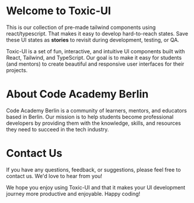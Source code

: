 
<Meta title="Get Started" />

# Welcome to Toxic-UI

This is our collection of pre-made tailwind components using react/typescript.
That makes it easy to develop hard-to-reach states. Save these UI states as **stories** to revisit during development, testing, or QA.

Toxic-UI is a set of fun, interactive, and intuitive UI components built with React, Tailwind, and TypeScript. Our goal is to make it easy for students (and mentors) to create beautiful and responsive user interfaces for their projects.

# About Code Academy Berlin

Code Academy Berlin is a community of learners, mentors, and educators based in Berlin. Our mission is to help students become professional developers by providing them with the knowledge, skills, and resources they need to succeed in the tech industry.

# Contact Us

If you have any questions, feedback, or suggestions, please feel free to contact us. We'd love to hear from you!

We hope you enjoy using Toxic-UI and that it makes your UI development journey more productive and enjoyable. Happy coding!

